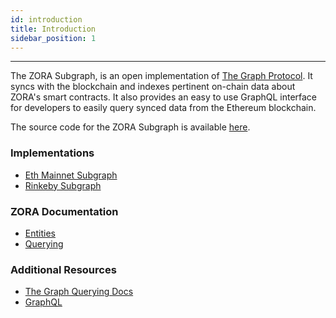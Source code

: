 ```yaml
---
id: introduction
title: Introduction
sidebar_position: 1
---
```


---

The ZORA Subgraph, is an open implementation of [The Graph Protocol](https://thegraph.com/explorer/subgraph/ourzora/zora-v1). 
It syncs with the blockchain and indexes pertinent on-chain data about ZORA's smart contracts. It also provides an easy to use GraphQL interface for developers to easily query synced data from the Ethereum blockchain.

The source code for the ZORA Subgraph is available [here](https://github.com/ourzora/zora-v1-subgraph).

### Implementations

- [Eth Mainnet Subgraph](https://thegraph.com/explorer/subgraph/ourzora/zora-v1)
- [Rinkeby Subgraph](https://thegraph.com/explorer/subgraph/ourzora/zora-v1-rinkeby)

### ZORA Documentation

- [Entities](./entities)
- [Querying](./querying)

### Additional Resources

- [The Graph Querying Docs](https://thegraph.com/docs/query-the-graph)
- [GraphQL](https://graphql.org/)
